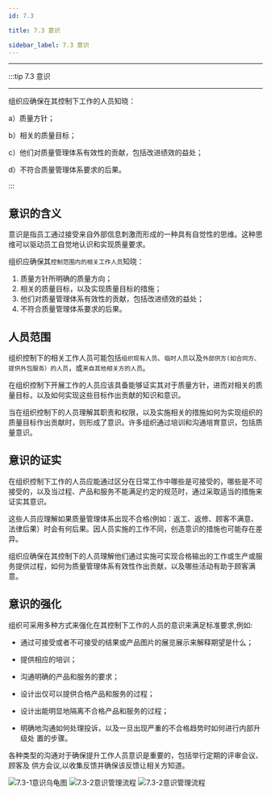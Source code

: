 ```yaml
---
id: 7.3

title: 7.3 意识

sidebar_label: 7.3 意识
---
```




---

:::tip <F size="larger"> 7.3 意识</F>

---

组织应确保在其控制下工作的人员知晓：

a）质量方针；

b）相关的质量目标；

c）他们对质量管理体系有效性的贡献，包括改进绩效的益处；

d）不符合质量管理体系要求的后果。

:::

## 意识的含义

意识是指员工通过接受来自外部信息刺激而形成的一种具有自觉性的思维。这种思维可以驱动员工自觉地认识和实现质量要求。

组织应确保其`控制范围内的相关工作人员`知晓：

1. 质量方针所明确的质量方向；
2. 相关的质量目标，以及实现质量目标的措施；
3. 他们对质量管理体系有效性的贡献，包括改进绩效的益处；
4. 不符合质量管理体系要求的后果。

## 人员范围

组织控制下的相关工作人员可能包括`组织现有人员`、`临时人员`以及`外部供方(如合同方、提供外包服务）的人员`，或`来自其他相关方的人员`。

在组织控制下开展工作的人员应该具备能够证实其对于质量方针，进而对相关的质量目标，以及如何实现这些目标作出贡献的知识和意识。

当在组织控制下的人员理解其职责和权限，以及实施相关的措施如何为实现组织的质量目标作出贡献时，则形成了意识。许多组织通过培训和沟通培育意识，包括质量意识。

## 意识的证实

在组织控制下工作的人员应能通过区分在日常工作中哪些是可接受的，哪些是不可接受的，以及当过程、产品和服务不能满足约定的规范时，通过采取适当的措施来证实其意识。

这些人员应理解如果质量管理体系出现不合格(例如：返工、返修、顾客不满意、法律后果）时会有何后果。因人员实施的工作不同，创造意识的措施也可能存在差异。

组织应确保在其控制下的人员理解他们通过实施可实现合格输出的工作或生产或服务提供过程，如何为质量管理体系有效性作出贡献，以及哪些活动有助于顾客满意。

## 意识的强化

组织可采用多种方式来强化在其控制下工作的人员的意识来满足标准要求,例如:

- 通过可接受或者不可接受的结果或产品图片的展览展示来解释期望是什么；

- 提供相应的培训；

- 沟通明确的产品和服务的要求；

- 设计出仅可以提供合格产品和服务的过程；

- 设计出能明显地隔离不合格产品和服务的过程；

- 明确地沟通如何处理投诉，以及一旦出现严重的不合格趋势时如何进行内部升级处 置的步骤。

各种类型的沟通对于确保提升工作人员意识是重要的，包括举行定期的评审会议、顾客及 供方会议,以收集反馈并确保该反馈让相关方知道。

![7.3-1意识乌龟图](/images/7.3-1意识乌龟图.png)
![7.3-2意识管理流程](/images/7.3-2意识管理流程.png)
![7.3-2意识管理流程](/images/7.3-2意识管理流程2.png)

